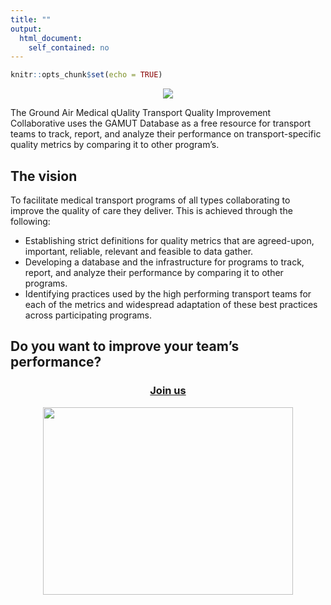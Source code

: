 ```yaml
---
title: ""
output: 
  html_document: 
    self_contained: no
---
```


```r
knitr::opts_chunk$set(echo = TRUE)
```

<center>
<img src="gamut_logo.png" />
</center>


The Ground Air Medical qUality Transport Quality Improvement Collaborative uses the GAMUT Database as a free resource for transport teams to track, report, and analyze their performance on transport-specific quality metrics by comparing it to other program's.

## The vision

To facilitate medical transport programs of all types collaborating to improve the quality of care they deliver. This is achieved through the following:  

 - Establishing strict definitions for quality metrics that are agreed-upon, important, reliable, relevant and feasible to data gather.  
 - Developing a database and the infrastructure for programs to track, report, and analyze their performance by comparing it to other programs.  
  - Identifying practices used by the high performing transport teams for each of the metrics and widespread adaptation of these best practices across participating programs.
  


## Do you want to improve your team's performance?

<center><h3><a href="join.html">Join us</a></h3></center>



<center>
<img src="sponsors.png" width="400px" height="300px" />
</center>

